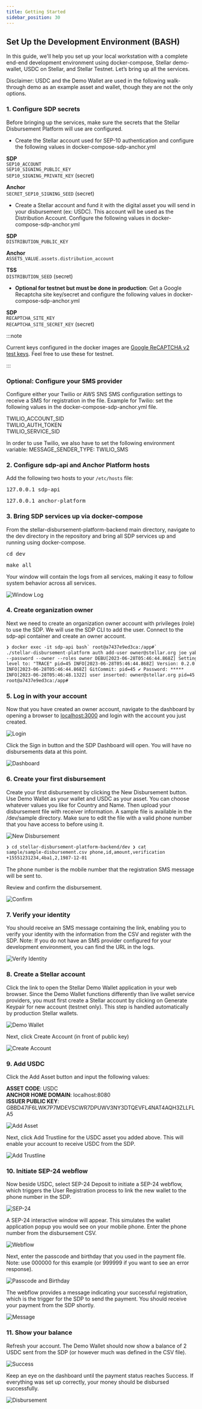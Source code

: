 ```yaml
---
title: Getting Started
sidebar_position: 30
---
```


## Set Up the Development Environment (BASH)

In this guide, we'll help you set up your local workstation with a complete end-end development environment using docker-compose, Stellar demo-wallet, USDC on Stellar, and Stellar Testnet. Let’s bring up all the services.

Disclaimer: USDC and the Demo Wallet are used in the following walk-through demo as an example asset and wallet, though they are not the only options.

### 1. Configure SDP secrets

Before bringing up the services, make sure the secrets that the Stellar Disbursement Platform will use are configured.

- Create the Stellar account used for SEP-10 authentication and configure the following values in docker-compose-sdp-anchor.yml

**SDP**  
`SEP10_ACCOUNT`  
`SEP10_SIGNING_PUBLIC_KEY`  
`SEP10_SIGNING_PRIVATE_KEY` (secret)

**Anchor**  
`SECRET_SEP10_SIGNING_SEED` (secret)

- Create a Stellar account and fund it with the digital asset you will send in your disbursement (ex: USDC). This account will be used as the Distribution Account. Configure the following values in docker-compose-sdp-anchor.yml

**SDP**  
`DISTRIBUTION_PUBLIC_KEY`

**Anchor**  
`ASSETS_VALUE.assets.distribution_account`

**TSS**  
`DISTRIBUTION_SEED` (secret)

- **Optional for testnet but must be done in production**: Get a Google Recaptcha site key/secret and configure the following values in docker-compose-sdp-anchor.yml

**SDP**  
`RECAPTCHA_SITE_KEY`  
`RECAPTCHA_SITE_SECRET_KEY` (secret)

:::note

Current keys configured in the docker images are [Google ReCAPTCHA v2 test keys](https://developers.google.com/recaptcha/docs/faq#id-like-to-run-automated-tests-with-recaptcha.-what-should-i-do). Feel free to use these for testnet.

:::

### **Optional**: Configure your SMS provider

Configure either your Twilio or AWS SNS SMS configuration settings to receive a SMS for registration in the file. Example for Twilio: set the following values in the docker-compose-sdp-anchor.yml file.

TWILIO_ACCOUNT_SID  
TWILIO_AUTH_TOKEN  
TWILIO_SERVICE_SID

In order to use Twilio, we also have to set the following environment variable: MESSAGE_SENDER_TYPE: TWILIO_SMS

### 2. Configure sdp-api and Anchor Platform hosts

Add the following two hosts to your `/etc/hosts` file:

<pre class="prettyprint">127.0.0.1 sdp-api</pre>

<pre class="prettyprint">127.0.0.1 anchor-platform</pre>

### 3. Bring SDP services up via docker-compose

From the stellar-disbursement-platform-backend main directory, navigate to the dev directory in the repository and bring all SDP services up and running using docker-compose.

<pre class="prettyprint">cd dev</pre>

<pre class="prettyprint">make all</pre>

Your window will contain the logs from all services, making it easy to follow system behavior across all services.

![Window Log](/assets/SDP/SDP3.png)

### 4. Create organization owner

Next we need to create an organization owner account with privileges (role) to use the SDP. We will use the SDP CLI to add the user. Connect to the sdp-api container and create an owner account.

<CodeExample>

```html
❯ docker exec -it sdp-api bash` root@a7437e9ed3ca:/app#`
./stellar-disbursement-platform auth add-user owner@stellar.org joe yabuki
--password --owner --roles owner DEBU[2023-06-28T05:46:44.868Z] Setting log
level to: "TRACE" pid=45 INFO[2023-06-28T05:46:44.868Z] Version: 0.2.0 pid=45
INFO[2023-06-28T05:46:44.868Z] GitCommit: pid=45 ✔ Password: *****
INFO[2023-06-28T05:46:48.132Z] user inserted: owner@stellar.org pid=45
root@a7437e9ed3ca:/app#
```

</CodeExample>

### 5. Log in with your account

Now that you have created an owner account, navigate to the dashboard by opening a browser to [localhost:3000](http://localhost:3000/) and login with the account you just created.

![Login](/assets/SDP/SDP4.png)

Click the Sign in button and the SDP Dashboard will open. You will have no disbursements data at this point.

![Dashboard](/assets/SDP/SDP5.png)

### 6. Create your first disbursement

Create your first disbursement by clicking the New Disbursement button. Use Demo Wallet as your wallet and USDC as your asset. You can choose whatever values you like for Country and Name. Then upload your disbursement file with receiver information. A sample file is available in the /dev/sample directory. Make sure to edit the file with a valid phone number that you have access to before using it.

![New Disbursement](/assets/SDP/SDP6.png)

<CodeExample>

```html
❯ cd stellar-disbursement-platform-backend/dev ❯ cat
sample/sample-disbursement.csv phone,id,amount,verification
+15551231234,4ba1,2,1987-12-01
```

</CodeExample>

The phone number is the mobile number that the registration SMS message will be sent to.

Review and confirm the disbursement.

![Confirm](/assets/SDP/SDP7.png)

### 7. Verify your identity

You should receive an SMS message containing the link, enabling you to verify your identity with the information from the CSV and register with the SDP. Note: If you do not have an SMS provider configured for your development environment, you can find the URL in the logs.

![Verify Identity](/assets/SDP/SDP8.png)

### 8. Create a Stellar account

Click the link to open the Stellar Demo Wallet application in your web browser. Since the Demo Wallet functions differently than live wallet service providers, you must first create a Stellar account by clicking on Generate Keypair for new account (testnet only). This step is handled automatically by production Stellar wallets.

![Demo Wallet](/assets/SDP/SDP9.png)

Next, click Create Account (in front of public key)

![Create Account](/assets/SDP/SDP10.png)

### 9. Add USDC

Click the Add Asset button and input the following values:

**ASSET CODE**: USDC  
**ANCHOR HOME DOMAIN**: localhost:8080  
**ISSUER PUBLIC KEY**: GBBD47IF6LWK7P7MDEVSCWR7DPUWV3NY3DTQEVFL4NAT4AQH3ZLLFLA5

![Add Asset](/assets/SDP/SDP11.png)

Next, click Add Trustline for the USDC asset you added above. This will enable your account to receive USDC from the SDP.

![Add Trustline](/assets/SDP/SDP12.png)

### 10. Initiate SEP-24 webflow

Now beside USDC, select SEP-24 Deposit to initiate a SEP-24 webflow, which triggers the User Registration process to link the new wallet to the phone number in the SDP.

![SEP-24](/assets/SDP/SDP13.png)

A SEP-24 interactive window will appear. This simulates the wallet application popup you would see on your mobile phone. Enter the phone number from the disbursement CSV.

![Webflow](/assets/SDP/SDP14.png)

Next, enter the passcode and birthday that you used in the payment file. Note: use 000000 for this example (or 999999 if you want to see an error response).

![Passcode and Birthday](/assets/SDP/SDP15.png)

The webflow provides a message indicating your successful registration, which is the trigger for the SDP to send the payment. You should receive your payment from the SDP shortly.

![Message](/assets/SDP/SDP16.png)

### 11. Show your balance

Refresh your account. The Demo Wallet should now show a balance of 2 USDC sent from the SDP (or however much was defined in the CSV file).

![Success](/assets/SDP/SDP17.png)

Keep an eye on the dashboard until the payment status reaches Success. If everything was set up correctly, your money should be disbursed successfully.

![Disbursement](/assets/SDP/SDP18.png)

